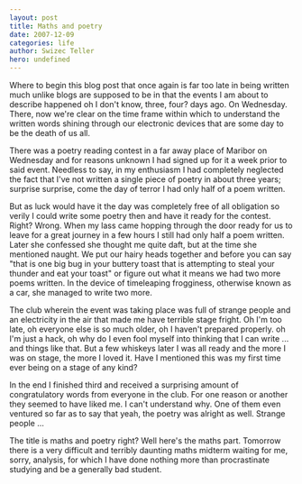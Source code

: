 ```yaml
---
layout: post
title: Maths and poetry
date: 2007-12-09
categories: life
author: Swizec Teller
hero: undefined
---
```


Where to begin this blog post that once again is far too late in being written much unlike blogs are supposed to be in that the events I am about to describe happened oh I don't know, three, four? days ago. On Wednesday. There, now we're clear on the time frame within which to understand the written words shining through our electronic devices that are some day to be the death of us all.

There was a poetry reading contest in a far away place of Maribor on Wednesday and for reasons unknown I had signed up for it a week prior to said event. Needless to say, in my enthusiasm I had completely neglected the fact that I've not written a single piece of poetry in about three years; surprise surprise, come the day of terror I had only half of a poem written.

But as luck would have it the day was completely free of all obligation so verily I could write some poetry then and have it ready for the contest. Right? Wrong. When my lass came hopping through the door ready for us to leave for a great journey in a few hours I still had only half a poem written. Later she confessed she thought me quite daft, but at the time she mentioned naught. We put our hairy heads together and before you can say "that is one big bug in your buttery toast that is attempting to steal your thunder and eat your toast" or figure out what it means we had two more poems written. In the device of timeleaping frogginess, otherwise known as a car, she managed to write two more.

The club wherein the event was taking place was full of strange people and an electricity in the air that made me have terrible stage fright. Oh I'm too late, oh everyone else is so much older, oh I haven't prepared properly. oh I'm just a hack, oh why do I even fool myself into thinking that I can write ... and things like that. But a few whiskeys later I was all ready and the more I was on stage, the more I loved it. Have I mentioned this was my first time ever being on a stage of any kind?

In the end I finished third and received a surprising amount of congratulatory words from everyone in the club. For one reason or another they seemed to have liked me. I can't understand why. One of them even ventured so far as to say that yeah, the poetry was alright as well. Strange people ...

The title is maths and poetry right? Well here's the maths part. Tomorrow there is a very difficult and terribly daunting maths midterm waiting for me, sorry, analysis, for which I have done nothing more than procrastinate studying and be a generally bad student.
